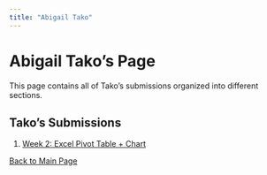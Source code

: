 ```yaml
---
title: "Abigail Tako"
---
```


# Abigail Tako's Page

This page contains all of Tako's submissions organized into different sections.

## Tako's Submissions

1.  [Week 2: Excel Pivot Table + Chart](week2_excel_tako.qmd)

[Back to Main Page](introduction.qmd)
